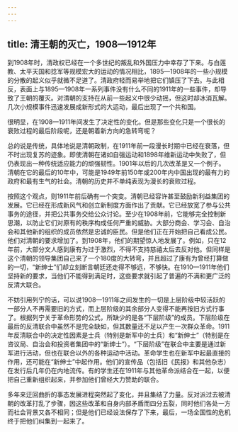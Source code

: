 ```yaml
---
---
---
```

title: 清王朝的灭亡，1908—1912年
---



到1908年时，清政权已经在一个多世纪的叛乱和外国压力中幸存了下来。与白莲教、太平天国和捻军等规模宏大的运动的情况相比，1895—1908年的一些小规模的分散的起义似乎就微不足道了。清政府轻而易举地把它们镇压了下去。与此相反，表面上与1895—1908年一系列事件没有什么不同的1911年的一些事件，却导致了王朝的覆灭。对清朝的支持在从前一些起义中很少动摇，但这时却冰消瓦解。几次小规模事件迅速发展成新形式的大运动，最后出现了一个共和国。

很明显，在1908—1911年间发生了决定性的变化。但是那些变化只是一个很长的衰败过程的最后阶段呢，还是朝着新方向的急转弯呢？

总的说是传统，具体地说是清朝政制，在1911年前一段漫长时期中已经在衰落，但不时出现复苏的迹象。即使清朝在诸如自强运动和1898年维新运动中失败了，但仍表现出一种传统适应能力的顽强韧性。1901年以后的几次改革是又一个例子。清朝在它的最后的10年中，可能是1949年前150年或200年内中国出现的最有力的政府和最有生气的社会。清朝的历史并不单纯表现为漫长的衰败过程。

按照这个观点，则1911年前后确有一个突变。清朝已经容许甚至鼓励新利益集团的发展。它已经在形成新风气和创立新制度方面作出了贡献。它已经放宽了参与公共事务的途径，并把公共事务交给公众讨论。至少在1908年前，它能够完全控制新思潮，以防止它们对原有的秩序构成任何严重的威胁。大部分商会、学习会、自治会和其他新的组织的成员依然是忠诚的臣民。但是他们正在开始把自己看成公民。他们对清朝的要求增加了。到1908年，他们的期望惊人地发展了。例如，只在12年前，大部分文人感到康有为过于激烈，不得不支持慈禧太后去反对他。但同样是这个清朝的领导集团自己来了一个180度的大转弯，并且超过了康有为曾经打算做的一切，“新绅士”们却立刻断言朝廷还走得不够远，不够快。在1910—1911年他们坚持新的要求，当他们不能得到满足时，这些要求就引起了普遍的不满和更广泛的反清大联合。

不妨引用列宁的话，可以说1908—1911年之间发生的一切是上层阶级中较活跃的一部分人不再需要旧的方式，而上层阶级的其余部分人变得不能再按旧方式行事了。根据列宁关于革命形势的公式，所缺少的是各“下层阶级”的成员。下层阶级在最后的反清联合中虽然不是完全缺如，但其数量还不足以产生一次群众革命。1911年反清联合中的决定性因素是士兵（特别是新军中的士兵）和“新绅士”（特别是在咨议局、自治会和投资者集团中的“新绅士”）。“下层阶级”在联合中主要是通过新军进行活动，但也在联合以外的各种运动中活动。革命学生也在新军中起最直接的作用，还可能在“新绅士”中起作用。他们的宣传品（包括旧《民报》和其他杂志）在发行后几年仍在内地流传。有的学生还在1911年与其他革命派结合在一起，以便把自己重新组织起来，并参加他们曾经大力赞助的联合。

多年来迂回曲折的事态发展进程突然起了变化，并且集结了力量。反对派过去被清朝的改革打乱了步骤，因这些改革和自身内部矛盾而四分五裂，同时他们各处一方而社会背景又各不相同；但是他们已经设法保存了下来，最后，一场全国性的危机终于把他们纠集到一起来了。